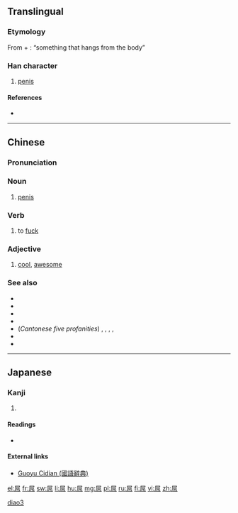 {{character info/new}}
==Translingual==

===Etymology===
From {{term|尸||body|lang=mul|sc=Hani}} + {{term|吊||to hang|lang=mul|sc=Hani}}: “something that hangs from the body”

===Han character===
{{Han char|rn=44|rad=尸|as=06|sn=9|four=77227|canj=SRLB|ids=⿸尸吊}}

# [[penis]]

====References====
* {{Han ref|kx=0301.210|dkj=07685|dj=0598.120|hdz=20972.020|uh=5C4C|ud=23628|bh=CE78|bd=52856}}

----

==Chinese==
{{zh-forms}}

===Pronunciation===
{{zh-pron
|m=diǎo
|c=diu2
|h=pfs=tiáu
|cat=n,c:v,m:adj,h:v
}}

===Noun===
{{zh-noun}}

# {{context|vulgar|lang=zh}} [[penis]]

===Verb===
{{zh-verb}}

# {{context|vulgar|Cantonese|lang=zh}} to [[fuck]]
#: {{zh-usex|'''屌''' 你！|[[fuck you|'''Fuck''' you!]]|C-GZ}}

===Adjective===
{{zh-adj}}

# {{context|Taiwan|slang|lang=zh}} [[cool]], [[awesome]]
#: {{zh-usex|這個 很 '''屌'''{diǎo} 啊！|This is '''awesome'''!}}

===See also===
* {{zh-l|肏}}
* {{zh-l|幹}}
* {{zh-l|𨳒}}
* {{zh-l|屌你老母}}
* (''Cantonese five profanities'') {{zh-l|屌}}, {{zh-l|鸠/鳩}}, {{zh-l|撚}}, {{zh-l|柒}}, {{zh-l|閪}}
* {{zh-l|小狗懒擦鞋/小狗懶擦鞋}}
* {{zh-l|𠄏}}

----

==Japanese==

===Kanji===
{{ja-kanji|grade=9|rs=尸06}}

# {{defn|lang=ja|sort=尸06}}

====Readings====
* {{ja-readings|on=[[ちょう]] (chō)|kun=}}

====External links====
* [http://140.111.34.46/cgi-bin/dict/GetContent.cgi?Database=dict&DocNum=34962&GraphicWord=yes&QueryString=屌$ Guoyu Cidian (國語辭典)]

[[Category:Mandarin slang|diao3]]

[[el:屌]]
[[fr:屌]]
[[sw:屌]]
[[li:屌]]
[[hu:屌]]
[[mg:屌]]
[[pl:屌]]
[[ru:屌]]
[[fi:屌]]
[[vi:屌]]
[[zh:屌]]